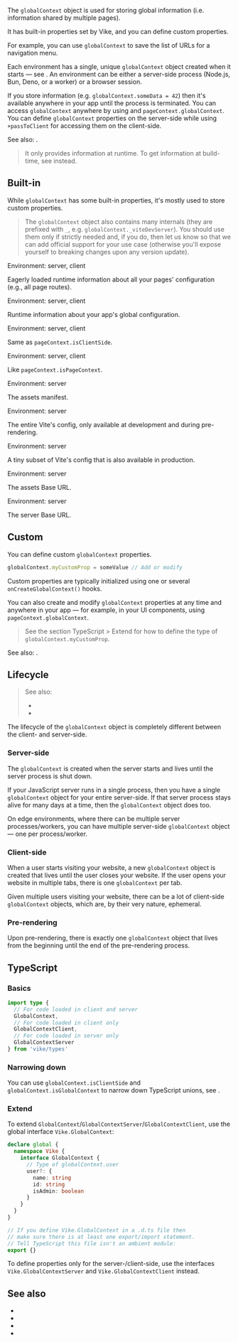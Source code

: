 
The `globalContext` object is used for storing global information (i.e. information shared by multiple pages).

It has <Link href="#built-in">built-in properties</Link> set by Vike, and you can define <Link href="#custom">custom properties</Link>.

For example, you can use `globalContext` to save the list of URLs for a navigation menu.

Each environment has a single, unique `globalContext` object created when it starts — see <Link href="#lifecycle" />. An environment can be either a server-side process (Node.js, Bun, Deno, or a worker) or a browser session.

If you store information (e.g. `globalContext.someData = 42`) then it's available anywhere in your app until the process is terminated. You can access `globalContext` anywhere by using <Link href="/getGlobalContext" noBreadcrumb /> and <Link href="/pageContext#globalContext">`pageContext.globalContext`</Link>. You can define `globalContext` properties on the server-side while using <Link href="/passToClient">`+passToClient`</Link> for accessing them on the client-side.

See also: <Link href="/pageContext" />.

> It only provides information at runtime. To get information at build-time, see <Link href="/getVikeConfig" /> instead.


## Built-in

While `globalContext` has some built-in properties, it's mostly used to store <Link href="#custom">custom properties</Link>.

> The `globalContext` object also contains many internals (they are prefixed with `_`, e.g. `globalContext._viteDevServer`). You should use them only if strictly needed and, if you do, then let us know so that we can add official support for your use case (otherwise you'll expose yourself to breaking changes upon any version update).

<Prop name="pages" />

Environment: server, client

Eagerly loaded runtime information about all your pages' <Link href="/config">configuration</Link> (e.g., all page routes).

<Prop name="config" />

Environment: server, client

Runtime information about your app's global <Link href="/config">configuration</Link>.

<Prop name="isClientSide" />

Environment: server, client

Same as <Link href="/pageContext#isClientSide">`pageContext.isClientSide`</Link>.

<Prop name="isGlobalContext" />

Environment: server, client

Like <Link href="/pageContext#isPageContext">`pageContext.isPageContext`</Link>.

<Prop name="assetsManifest" />

Environment: server

The <Link href="/preloading#assets-manifest">assets manifest</Link>.

<Prop name="viteConfig" />

Environment: server

The entire Vite's config, only available at development and during <Link href="/pre-rendering">pre-rendering</Link>.

<Prop name="viteConfigRuntime" />

Environment: server

A tiny subset of Vite's config that is also available in production.

<Prop name="baseAssets" />

Environment: server

The <Link href="/base-url#baseassets">assets Base URL</Link>.

<Prop name="baseServer" />

Environment: server

The <Link href="/base-url#baseserver">server Base URL</Link>.


## Custom

You can define custom `globalContext` properties.

```js
globalContext.myCustomProp = someValue // Add or modify
```

Custom properties are typically initialized using one or several <Link href="/onCreateGlobalContext">`onCreateGlobalContext()` hooks</Link>.

You can also create and modify `globalContext` properties at any time and anywhere in your app — for example, in your UI components, using <Link href="/pageContext#globalContext">`pageContext.globalContext`</Link>.

> See the section <Link href="#extend">TypeScript > Extend</Link> for how to define the type of `globalContext.myCustomProp`.

See also: <Link href="/pageContext#custom" />.


## Lifecycle

> See also:
> - <Link href="/pageContext#lifecycle" />
> - <Link href="/hooks#lifecycle" />

The lifecycle of the `globalContext` object is completely different between the client- and server-side.

### Server-side

The `globalContext` is created when the server starts and lives until the server process is shut down.

If your JavaScript server runs in a single process, then you have a single `globalContext` object for your entire server-side. If that server process stays alive for many days at a time, then the `globalContext` object does too.

On edge environments, where there can be multiple server processes/workers, you can have multiple server-side `globalContext` object — one per process/worker.

### Client-side

When a user starts visiting your website, a new `globalContext` object is created that lives until the user closes your website. If the user opens your website in multiple tabs, there is one `globalContext` per tab.

Given multiple users visiting your website, there can be a lot of client-side `globalContext` objects, which are, by their very nature, ephemeral.

### Pre-rendering

Upon <Link href="/pre-rendering">pre-rendering</Link>, there is exactly one `globalContext` object that lives from the beginning until the end of the pre-rendering process.


## TypeScript

### Basics

```ts
import type {
  // For code loaded in client and server
  GlobalContext,
  // For code loaded in client only
  GlobalContextClient,
  // For code loaded in server only
  GlobalContextServer
} from 'vike/types'
```

### Narrowing down

You can use `globalContext.isClientSide` and `globalContext.isGlobalContext` to narrow down TypeScript unions, see <Link href="/pageContext#narrowing-down" />.

### Extend

To extend `GlobalContext`/`GlobalContextServer`/`GlobalContextClient`, use the global interface `Vike.GlobalContext`:

```ts
declare global {
  namespace Vike {
    interface GlobalContext {
      // Type of globalContext.user
      user?: {
        name: string
        id: string
        isAdmin: boolean
      }
    }
  }
}

// If you define Vike.GlobalContext in a .d.ts file then
// make sure there is at least one export/import statement.
// Tell TypeScript this file isn't an ambient module:
export {}
```

To define properties only for the server-/client-side, use the interfaces `Vike.GlobalContextServer` and `Vike.GlobalContextClient` instead.


## See also

- <Link href="/pageContext" />
- <Link href="/getGlobalContext" />
- <Link href="/onCreateGlobalContext" />
- <Link href="/passToClient" />
